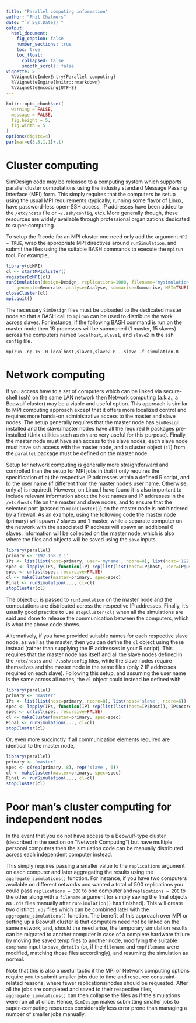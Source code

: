 ---
title: "Parallel computing information"
author: "Phil Chalmers"
date: "`r Sys.Date()`"
output:
  html_document:
    fig_caption: false
    number_sections: true 
    toc: true
    toc_float:
      collapsed: false
      smooth_scroll: false
vignette: >
  %\VignetteIndexEntry{Parallel computing}
  %\VignetteEngine{knitr::rmarkdown}
  %\VignetteEncoding{UTF-8}
---

```{r nomessages, echo = FALSE}
knitr::opts_chunk$set(
  warning = FALSE,
  message = FALSE,
  fig.height = 5,
  fig.width = 5
)
options(digits=4)
par(mar=c(3,3,1,1)+.1)
```

# Cluster computing

SimDesign code may be released to a computing system which supports parallel cluster computations using
the industry standard Message Passing Interface (MPI) form. This simply
requires that the computers be setup using the usual MPI requirements (typically, running some flavor
of Linux, have password-less open-SSH access, IP addresses have been added to the `/etc/hosts` file
or `~/.ssh/config`, etc). More generally though, these resources are widely available through professional
organizations dedicated to super-computing.

To setup the R code for an MPI cluster one need only add the argument `MPI = TRUE`,
wrap the appropriate MPI directives around `runSimulation`, and submit the
files using the suitable BASH commands to execute the `mpirun` tool. For example,
```{r eval=FALSE}
library(doMPI)
cl <- startMPIcluster()
registerDoMPI(cl)
runSimulation(design=Design, replications=1000, filename='mysimulation',
    generate=Generate, analyse=Analyse, summarise=Summarise, MPI=TRUE)
closeCluster(cl)
mpi.quit()
```
The necessary `SimDesign` files must be uploaded to the dedicated master node
so that a BASH call to `mpirun` can be used to distribute the work across slaves.
For instance, if the following BASH command is run on the master node then 16 processes
will be summoned (1 master, 15 slaves) across the computers named `localhost`, `slave1`,
and `slave2` in the ssh `config` file.

`mpirun -np 16 -H localhost,slave1,slave2 R --slave -f simulation.R`

# Network computing

If you access have to a set of computers which can be linked via secure-shell (ssh) on the same LAN network then
Network computing (a.k.a., a Beowulf cluster) may be a viable and useful option.
This approach is similar to MPI computing approach
except that it offers more localized control and requires more hands-on administrative access to the master
and slave nodes. The setup generally requires that the master node
has `SimDesign` installed and the slave/master nodes have all the required R packages pre-installed
(Unix utilities such as `dsh` are very useful for this purpose). Finally,
the master node must have ssh access to the slave nodes, each slave node must have ssh access
with the master node, and a cluster object (`cl`) from the `parallel` package must be defined on the
master node.

Setup for network computing is generally more straightforward and controlled
than the setup for MPI jobs in that it only requires the specification of a) the respective
IP addresses within a defined R script, and b) the user name
(if different from the master node's user name. Otherwise, only a) is required).
However, on Linux I have found it is also important to include relevant information about the host names
and IP addresses in the `/etc/hosts` file on the master and slave nodes, and to ensure that
the selected port (passed to `makeCluster()`) on the master node is not hindered by a firewall.
As an example, using the following code the master node (primary) will spawn 7 slaves and 1 master,
while a separate computer on the network with the associated IP address will spawn an additional 6 slaves.
Information will be collected on the master node, which is also where the files
and objects will be saved using the `save` inputs.
```{r eval=FALSE}
library(parallel)
primary <- '192.168.2.1'
IPs <- list(list(host=primary, user='myname', ncore=8), list(host='192.168.2.2', user='myname', ncore=6))
spec <- lapply(IPs, function(IP) rep(list(list(host=IP$host, user=IP$user)), IP$ncore))
spec <- unlist(spec, recursive=FALSE)
cl <- makeCluster(master=primary, spec=spec)
Final <- runSimulation(..., cl=cl)
stopCluster(cl)
```
The object `cl` is passed to `runSimulation` on the master node
and the computations are distributed across the respective
IP addresses. Finally, it's usually good practice to use `stopCluster(cl)`
when all the simulations are said and done to release the communication between the computers,
which is what the above code shows.

Alternatively, if you have provided suitable names for each respective slave node, as well as the master,
then you can define the `cl` object using these instead (rather than supplying the IP addresses in
your R script). This requires that the master node has itself and all the slave nodes defined in the
`/etc/hosts` and `~/.ssh/config` files, while the slave nodes require themselves and the
master node in the same files (only 2 IP addresses required on each slave).
Following this setup, and assuming the user name is the same across all nodes,
the `cl` object could instead be defined with
```{r eval=FALSE}
library(parallel)
primary <- 'master'
IPs <- list(list(host=primary, ncore=8), list(host='slave', ncore=6))
spec <- lapply(IPs, function(IP) rep(list(list(host=IP$host)), IP$ncore))
spec <- unlist(spec, recursive=FALSE)
cl <- makeCluster(master=primary, spec=spec)
Final <- runSimulation(..., cl=cl)
stopCluster(cl)
```
Or, even more succinctly if all communication elements required are identical to the master node,
```{r eval=FALSE}
library(parallel)
primary <- 'master'
spec <- c(rep(primary, 8), rep('slave', 6))
cl <- makeCluster(master=primary, spec=spec)
Final <- runSimulation(..., cl=cl)
stopCluster(cl)
```

# Poor man's cluster computing for independent nodes

In the event that you do not have access to a Beowulf-type cluster (described in the section on
"Network Computing") but have multiple personal
computers then the simulation code can be manually distributed across each independent computer instead.

This simply requires passing a smaller value to the `replications` argument on each computer and later
aggregating the results using the `aggregate_simulations()` function.
For instance, if you have two computers available on different networks and wanted a total of 500 replications you
could pass `replications = 300` to one computer and`replications = 200` to the other along
with a `filename` argument (or simply saving the final objects as `.rds` files manually after
`runSimulation()` has finished). This will create two distinct `.rds` files which can be
combined later with the `aggregate_simulations()` function. The benefit of this approach over
MPI or setting up a Beowulf cluster is that computers need not be linked on the same network,
and, should the need arise, the temporary
simulation results can be migrated to another computer in case of a complete hardware failure by moving the
saved temp files to another node, modifying
the suitable `compname` input to `save_details` (or, if the `filename` and `tmpfilename`
were modified, matching those files accordingly), and resuming the simulation as normal.

Note that this is also a useful tactic if the MPI or Network computing options require you to
submit smaller jobs due to time and resource constraint-related reasons,
where fewer replications/nodes should be requested. After all the jobs are completed and saved to their
respective files, `aggregate_simulations()`
can then collapse the files as if the simulations were run all at once. Hence, `SimDesign` makes submitting
smaller jobs to super-computing resources considerably less error prone than managing a number of smaller
jobs manually.
